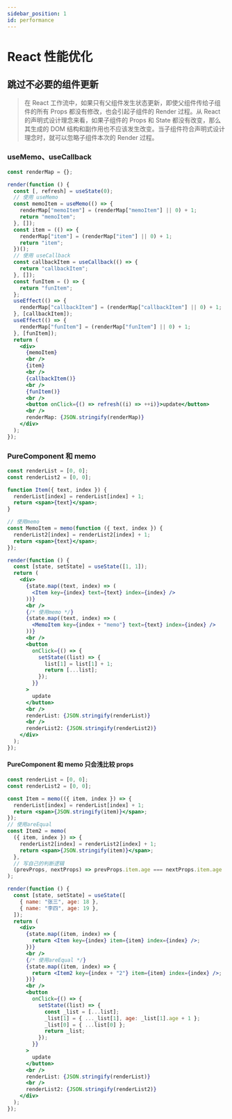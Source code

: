 ```yaml
---
sidebar_position: 1
id: performance
---
```


# React 性能优化

## 跳过不必要的组件更新

> 在 React 工作流中，如果只有父组件发生状态更新，即使父组件传给子组件的所有 Props 都没有修改，也会引起子组件的 Render 过程。从 React 的声明式设计理念来看，如果子组件的 Props 和 State 都没有改变，那么其生成的 DOM 结构和副作用也不应该发生改变。当子组件符合声明式设计理念时，就可以忽略子组件本次的 Render 过程。

### useMemo、useCallback

```jsx live noInline
const renderMap = {};

render(function () {
  const [, refresh] = useState(0);
  // 使用 useMemo
  const memoItem = useMemo(() => {
    renderMap["memoItem"] = (renderMap["memoItem"] || 0) + 1;
    return "memoItem";
  }, []);
  const item = (() => {
    renderMap["item"] = (renderMap["item"] || 0) + 1;
    return "item";
  })();
  // 使用 useCallback
  const callbackItem = useCallback(() => {
    return "callbackItem";
  }, []);
  const funItem = () => {
    return "funItem";
  };
  useEffect(() => {
    renderMap["callbackItem"] = (renderMap["callbackItem"] || 0) + 1;
  }, [callbackItem]);
  useEffect(() => {
    renderMap["funItem"] = (renderMap["funItem"] || 0) + 1;
  }, [funItem]);
  return (
    <div>
      {memoItem}
      <br />
      {item}
      <br />
      {callbackItem()}
      <br />
      {funItem()}
      <br />
      <button onClick={() => refresh((i) => ++i)}>update</button>
      <br />
      renderMap: {JSON.stringify(renderMap)}
    </div>
  );
});
```

### PureComponent 和 memo

```jsx live noInline
const renderList = [0, 0];
const renderList2 = [0, 0];

function Item({ text, index }) {
  renderList[index] = renderList[index] + 1;
  return <span>{text}</span>;
}

// 使用memo
const MemoItem = memo(function ({ text, index }) {
  renderList2[index] = renderList2[index] + 1;
  return <span>{text}</span>;
});

render(function () {
  const [state, setState] = useState([1, 1]);
  return (
    <div>
      {state.map((text, index) => (
        <Item key={index} text={text} index={index} />
      ))}
      <br />
      {/* 使用memo */}
      {state.map((text, index) => (
        <MemoItem key={index + "memo"} text={text} index={index} />
      ))}
      <br />
      <button
        onClick={() => {
          setState((list) => {
            list[1] = list[1] + 1;
            return [...list];
          });
        }}
      >
        update
      </button>
      <br />
      renderList: {JSON.stringify(renderList)}
      <br />
      renderList2: {JSON.stringify(renderList2)}
    </div>
  );
});
```

#### PureComponent 和 memo 只会浅比较 props

```jsx live noInline
const renderList = [0, 0];
const renderList2 = [0, 0];

const Item = memo(({ item, index }) => {
  renderList[index] = renderList[index] + 1;
  return <span>{JSON.stringify(item)}</span>;
});
// 使用areEqual
const Item2 = memo(
  ({ item, index }) => {
    renderList2[index] = renderList2[index] + 1;
    return <span>{JSON.stringify(item)}</span>;
  },
  // 写自己的判断逻辑
  (prevProps, nextProps) => prevProps.item.age === nextProps.item.age
);

render(function () {
  const [state, setState] = useState([
    { name: "张三", age: 18 },
    { name: "李四", age: 19 },
  ]);
  return (
    <div>
      {state.map((item, index) => {
        return <Item key={index} item={item} index={index} />;
      })}
      <br />
      {/* 使用areEqual */}
      {state.map((item, index) => {
        return <Item2 key={index + "2"} item={item} index={index} />;
      })}
      <br />
      <button
        onClick={() => {
          setState((list) => {
            const _list = [...list];
            _list[1] = { ..._list[1], age: _list[1].age + 1 };
            _list[0] = { ...list[0] };
            return _list;
          });
        }}
      >
        update
      </button>
      <br />
      renderList: {JSON.stringify(renderList)}
      <br />
      renderList2: {JSON.stringify(renderList2)}
    </div>
  );
});
```
